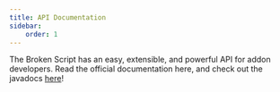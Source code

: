```yaml
---
title: API Documentation
sidebar:
    order: 1
---
```


The Broken Script has an easy, extensible, and powerful API for addon developers.
Read the official documentation here, and check out the javadocs [here](/javadoc)!

